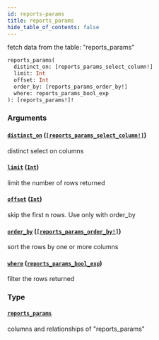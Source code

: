 ```yaml
---
id: reports-params
title: reports_params
hide_table_of_contents: false
---
```


fetch data from the table: "reports_params"

```graphql
reports_params(
  distinct_on: [reports_params_select_column!]
  limit: Int
  offset: Int
  order_by: [reports_params_order_by!]
  where: reports_params_bool_exp
): [reports_params!]!
```

### Arguments

#### [`distinct_on`](#) ([`[reports_params_select_column!]`](../enums/reports-params-select-column))

distinct select on columns

#### [`limit`](#) ([`Int`](../scalars/int))

limit the number of rows returned

#### [`offset`](#) ([`Int`](../scalars/int))

skip the first n rows. Use only with order_by

#### [`order_by`](#) ([`[reports_params_order_by!]`](../inputs/reports-params-order-by))

sort the rows by one or more columns

#### [`where`](#) ([`reports_params_bool_exp`](../inputs/reports-params-bool-exp))

filter the rows returned

### Type

#### [`reports_params`](../objects/reports-params)

columns and relationships of "reports_params"
